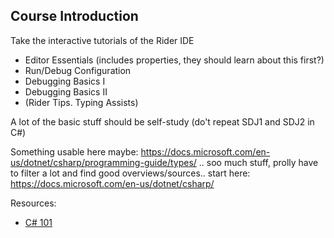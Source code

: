 ## Course Introduction

Take the interactive tutorials of the Rider IDE
- Editor Essentials (includes properties, they should learn about this first?)
- Run/Debug Configuration
- Debugging Basics I
- Debugging Basics II
- (Rider Tips. Typing Assists)

A lot of the basic stuff should be self-study (do't repeat SDJ1 and SDJ2 in C#)

Something usable here maybe: https://docs.microsoft.com/en-us/dotnet/csharp/programming-guide/types/
.. soo much stuff, prolly have to filter a lot and find good overviews/sources.. start here: https://docs.microsoft.com/en-us/dotnet/csharp/

Resources:
- [C# 101](https://www.youtube.com/watch?v=BM4CHBmAPh4&list=PLdo4fOcmZ0oVxKLQCHpiUWun7vlJJvUiN)